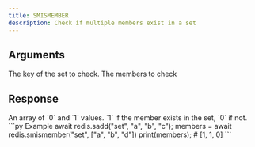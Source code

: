 ```yaml
---
title: SMISMEMBER
description: Check if multiple members exist in a set
---
```


## Arguments

<ParamField body="key" type="string" required>
  The key of the set to check.
</ParamField>

<ParamField body="members" type="TMember[]">
  The members to check
</ParamField>


## Response

<ResponseField type="(0 | 1)[]" required>
  An array of `0` and `1` values.
  `1` if the member exists in the set, `0` if not.
</ResponseField>

<RequestExample>
```py Example 
await redis.sadd("set", "a", "b", "c"); 
members =  await redis.smismember("set", ["a", "b", "d"])
print(members); # [1, 1, 0]
```

</RequestExample>
